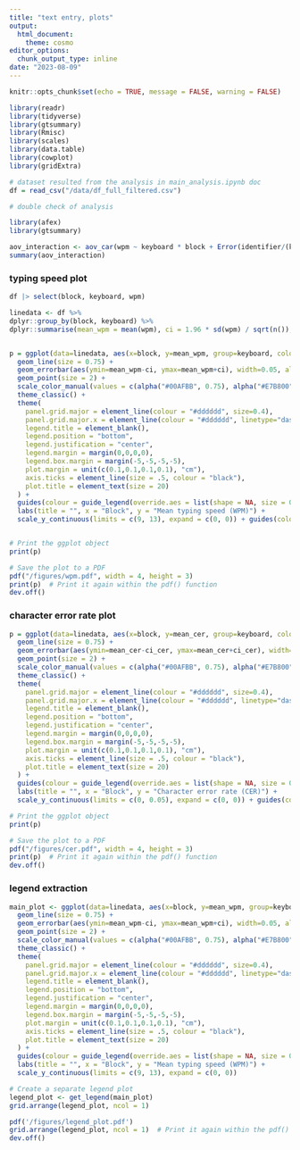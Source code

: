 ```yaml
---
title: "text entry, plots"
output: 
  html_document:
    theme: cosmo
editor_options:
  chunk_output_type: inline
date: "2023-08-09"
---
```


```r
knitr::opts_chunk$set(echo = TRUE, message = FALSE, warning = FALSE)
```

```r
library(readr)
library(tidyverse)
library(gtsummary)
library(Rmisc)
library(scales)
library(data.table)
library(cowplot)
library(gridExtra)
```

```r
# dataset resulted from the analysis in main_analysis.ipynb doc
df = read_csv("/data/df_full_filtered.csv")
```

```r
# double check of analysis

library(afex)
library(gtsummary)

aov_interaction <- aov_car(wpm ~ keyboard * block + Error(identifier/(keyboard * block)), data = df)
summary(aov_interaction)
```

### typing speed plot

```r
df |> select(block, keyboard, wpm)

linedata <- df %>%
dplyr::group_by(block, keyboard) %>%
dplyr::summarise(mean_wpm = mean(wpm), ci = 1.96 * sd(wpm) / sqrt(n()), mean_cer = mean(cer), ci_cer = 1.96 * sd(cer) / sqrt(n()), .groups = "drop")


p = ggplot(data=linedata, aes(x=block, y=mean_wpm, group=keyboard, colour=keyboard)) +
  geom_line(size = 0.75) +
  geom_errorbar(aes(ymin=mean_wpm-ci, ymax=mean_wpm+ci), width=0.05, alpha=0.65, size=0.75) +
  geom_point(size = 2) +
  scale_color_manual(values = c(alpha("#00AFBB", 0.75), alpha("#E7B800", 0.5)), labels = c("Baseline", "Cognitive")) + # Capitalize the legend labels here
  theme_classic() +
  theme(
    panel.grid.major = element_line(colour = "#dddddd", size=0.4),
    panel.grid.major.x = element_line(colour = "#dddddd", linetype="dashed", size=0.25),
    legend.title = element_blank(),
    legend.position = "bottom",
    legend.justification = "center",
    legend.margin = margin(0,0,0,0),
    legend.box.margin = margin(-5,-5,-5,-5),
    plot.margin = unit(c(0.1,0.1,0.1,0.1), "cm"),
    axis.ticks = element_line(size = .5, colour = "black"),
    plot.title = element_text(size = 20)
  ) +
  guides(colour = guide_legend(override.aes = list(shape = NA, size = 0.75))) + # Match the line size in the legend
  labs(title = "", x = "Block", y = "Mean typing speed (WPM)") +
  scale_y_continuous(limits = c(9, 13), expand = c(0, 0)) + guides(color = FALSE) 


# Print the ggplot object
print(p)

# Save the plot to a PDF
pdf("/figures/wpm.pdf", width = 4, height = 3)
print(p)  # Print it again within the pdf() function
dev.off()
```

### character error rate plot

```r
p = ggplot(data=linedata, aes(x=block, y=mean_cer, group=keyboard, colour=keyboard)) +
  geom_line(size = 0.75) +
  geom_errorbar(aes(ymin=mean_cer-ci_cer, ymax=mean_cer+ci_cer), width=0.05, alpha=0.65, size=0.75) +
  geom_point(size = 2) +
  scale_color_manual(values = c(alpha("#00AFBB", 0.75), alpha("#E7B800", 0.5)), labels = c("Baseline", "Cognitive")) + # Capitalize the legend labels here
  theme_classic() +
  theme(
    panel.grid.major = element_line(colour = "#dddddd", size=0.4),
    panel.grid.major.x = element_line(colour = "#dddddd", linetype="dashed", size=0.25),
    legend.title = element_blank(),
    legend.position = "bottom",
    legend.justification = "center",
    legend.margin = margin(0,0,0,0),
    legend.box.margin = margin(-5,-5,-5,-5),
    plot.margin = unit(c(0.1,0.1,0.1,0.1), "cm"),
    axis.ticks = element_line(size = .5, colour = "black"),
    plot.title = element_text(size = 20)
  ) +
  guides(colour = guide_legend(override.aes = list(shape = NA, size = 0.75))) + # Match the line size in the legend
  labs(title = "", x = "Block", y = "Character error rate (CER)") + 
  scale_y_continuous(limits = c(0, 0.05), expand = c(0, 0)) + guides(color = FALSE) 

# Print the ggplot object
print(p)

# Save the plot to a PDF
pdf("/figures/cer.pdf", width = 4, height = 3)
print(p)  # Print it again within the pdf() function
dev.off()
```

### legend extraction

```r
main_plot <- ggplot(data=linedata, aes(x=block, y=mean_wpm, group=keyboard, colour=keyboard)) +
  geom_line(size = 0.75) +
  geom_errorbar(aes(ymin=mean_wpm-ci, ymax=mean_wpm+ci), width=0.05, alpha=0.65, size=0.75) +
  geom_point(size = 2) +
  scale_color_manual(values = c(alpha("#00AFBB", 0.75), alpha("#E7B800", 0.5)), labels = c("Baseline", "Cognitive")) + # Capitalize the legend labels here
  theme_classic() +
  theme(
    panel.grid.major = element_line(colour = "#dddddd", size=0.4),
    panel.grid.major.x = element_line(colour = "#dddddd", linetype="dashed", size=0.25),
    legend.title = element_blank(),
    legend.position = "bottom",
    legend.justification = "center",
    legend.margin = margin(0,0,0,0),
    legend.box.margin = margin(-5,-5,-5,-5),
    plot.margin = unit(c(0.1,0.1,0.1,0.1), "cm"),
    axis.ticks = element_line(size = .5, colour = "black"),
    plot.title = element_text(size = 20)
  ) +
  guides(colour = guide_legend(override.aes = list(shape = NA, size = 0.75))) + # Match the line size in the legend
  labs(title = "", x = "Block", y = "Mean typing speed (WPM)") +
  scale_y_continuous(limits = c(9, 13), expand = c(0, 0))

# Create a separate legend plot
legend_plot <- get_legend(main_plot)
grid.arrange(legend_plot, ncol = 1)

pdf('/figures/legend_plot.pdf')
grid.arrange(legend_plot, ncol = 1)  # Print it again within the pdf() function
dev.off()
```